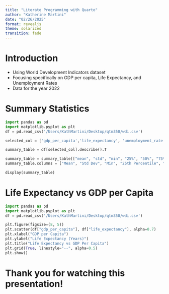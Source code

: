 ```yaml
---
title: "Literate Programming with Quarto"
author: "Katherine Martini"
date: "02/26/2025"
format: revealjs
theme: solarized
transition: fade
---
```

# Introduction

- Using World Development Indicators dataset
- Focusing specifically on GDP per capita, Life Expectancy, and Unemployment Rates
- Data for the year 2022

# Summary Statistics

```python
import pandas as pd
import matplotlib.pyplot as plt
df = pd.read_csv('/Users/KathMartini/Desktop/qtm350/wdi.csv')

selected_col = ['gdp_per_capita','life_expectancy', 'unemployment_rate']

summary_table = df[selected_col].describe().T

summary_table = summary_table[["mean", "std", "min", "25%", "50%", "75%", "max"]]
summary_table.columns = ["Mean", "Std Dev", "Min", "25th Percentile", "Median", "75th Percentile", "Max"]

display(summary_table)
```

# Life Expectancy vs GDP per Capita

```python
import pandas as pd
import matplotlib.pyplot as plt
df = pd.read_csv('/Users/KathMartini/Desktop/qtm350/wdi.csv')

plt.figure(figsize=(8, 5))
plt.scatter(df["gdp_per_capita"], df["life_expectancy"], alpha=0.7)
plt.xlabel("GDP per Capita")
plt.ylabel("Life Expectancy (Years)")
plt.title("Life Expectancy vs GDP Per Capita")
plt.grid(True, linestyle="--", alpha=0.5)
plt.show()
```

# Thank you for watching this presentation!
